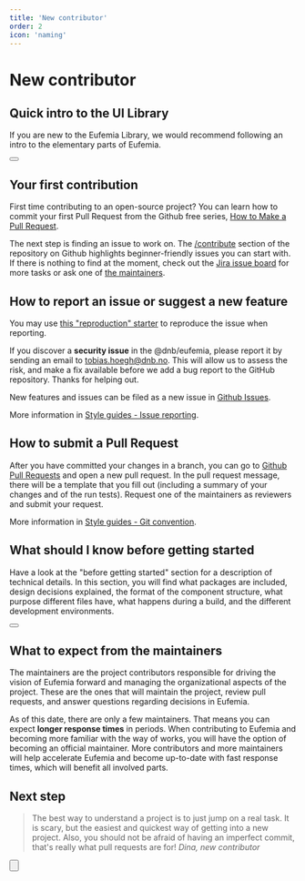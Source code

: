 ```yaml
---
title: 'New contributor'
order: 2
icon: 'naming'
---
```



# New contributor

## Quick intro to the UI Library

If you are new to the Eufemia Library, we would recommend following an intro to the elementary parts of Eufemia.

<Section backgroundColor="mint-green" spacing>
  <Button
    href="/uilib/intro"
    size="large"
    text="Quick Intro"
    icon="chevron_right"
    variant="secondary"
  />
</Section>

## Your first contribution

First time contributing to an open-source project? You can learn how to commit your first Pull Request from the Github free series, [How to Make a Pull Request](https://makeapullrequest.com/).

The next step is finding an issue to work on. The [/contribute](https://github.com/dnbexperience/eufemia/contribute) section of the repository on Github highlights beginner-friendly issues you can start with. If there is nothing to find at the moment, check out the [Jira issue board](https://dnb-asa.atlassian.net/jira/software/c/projects/EDS/boards/734) for more tasks or ask one of [the maintainers](/contribute/contact).

## How to report an issue or suggest a new feature

You may use [this "reproduction" starter](!/issue) to reproduce the issue when reporting.

If you discover a **security issue** in the @dnb/eufemia, please report it by sending an
email to [tobias.hoegh@dnb.no](mailto:tobias.hoegh@dnb.no). This will allow us to assess the risk, and make a fix available before we add a
bug report to the GitHub repository. Thanks for helping out.

New features and issues can be filed as a new issue in [Github Issues](https://github.com/dnbexperience/eufemia/issues).

More information in [Style guides - Issue reporting](/contribute/style-guides/issue).

## How to submit a Pull Request

After you have committed your changes in a branch, you can go to [Github Pull Requests](https://github.com/dnbexperience/eufemia/pulls) and open a new pull request.
In the pull request message, there will be a template that you fill out (including a summary of your changes and of the run tests). Request one of the maintainers as reviewers and submit your request.

More information in [Style guides - Git convention](/contribute/style-guides/git#pull-requests).

## What should I know before getting started

Have a look at the "before getting started" section for a description of technical details. In this section, you will find what packages are included, design decisions explained, the format of the component structure, what purpose different files have, what happens during a build, and the different development environments.

<Section backgroundColor="mint-green" spacing>
  <Button
    href="/contribute/first-contribution/before-started"
    size="large"
    text="Before getting started"
    icon="chevron_right"
    variant="secondary"
  />
</Section>

## What to expect from the maintainers

The maintainers are the project contributors responsible for driving the vision of Eufemia forward and managing the organizational aspects of the project. These are the ones that will maintain the project, review pull requests, and answer questions regarding decisions in Eufemia.

As of this date, there are only a few maintainers. That means you can expect **longer response times** in periods. When contributing to Eufemia and becoming more familiar with the way of works, you will have the option of becoming an official maintainer. More contributors and more maintainers will help accelerate Eufemia and become up-to-date with fast response times, which will benefit all involved parts.

## Next step

<Blockquote className="dnb-blockquote--no-background">
  The best way to understand a project is to just jump on a real task. It
  is scary, but the easiest and quickest way of getting into a new project.
  Also, you should not be afraid of having an imperfect commit, that's
  really what pull requests are for!
  <cite>Dina, new contributor</cite>
</Blockquote>

<Button
  href="/contribute/getting-started"
  size="large"
  text="Next up: Getting started"
  icon="chevron_right"
  variant="tertiary"
  bottom="2rem"
/>
